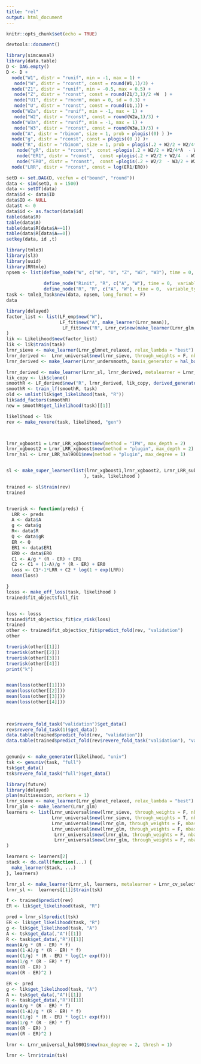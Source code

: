 ```yaml
---
title: "rel"
output: html_document
---
```


```r
knitr::opts_chunk$set(echo = TRUE)

```

```r

devtools::document()
```

```r
library(simcausal)
library(data.table)
D <- DAG.empty()
D <- D +
  node("W1", distr = "runif", min = -1, max = 1) +
   node("W", distr = "rconst", const = round(W1,1)/3) +
  node("Z1", distr = "runif", min = -0.5, max = 0.5) +
   node("Z", distr = "rconst", const = round(Z1/3,1)/2 +W  ) +
   node("U1", distr = "rnorm", mean = 0, sd = 0.3) +
   node("U", distr = "rconst", const = round(U1,1)) +
  node("W2a", distr = "runif", min = -1, max = 1) +
   node("W2", distr = "rconst", const = round(W2a,1)/3) +
  node("W3a", distr = "runif", min = -1, max = 1) +
   node("W3", distr = "rconst", const = round(W3a,1)/3) +
  node("A", distr = "rbinom", size = 1, prob = plogis((0) ) )+
  node("g", distr = "rconst", const = plogis((0 )) )+
  node("R", distr = "rbinom", size = 1, prob = plogis(.2 + W2/2 + W2/4*A  - W3/4*A - W3/2 + W2*W3 + 8*U*W - 8*Z*U + 8*U* W+ (U + W - Z/2) - Z*A - .4*A + 5*A*W ) )+
    node("gR", distr = "rconst",  const =plogis(.2 + W2/2 + W2/4*A  - W3/4*A - W3/2 + W2*W3 + 8*U*W - 8*Z*U + 8*U* W+ (U + W - Z/2) - Z*A - .4*A + 5*A*W ) )+
    node("ER1", distr = "rconst",  const =plogis(.2 + W2/2 + W2/4  - W3/4 - W3/2 + W2*W3 + 8*U*W - 8*Z*U + 8*U* W+ (U + W - Z/2) - Z - .4 + 5*W ) )+
    node("ER0", distr = "rconst",  const =plogis(.2 + W2/2  - W3/2 + W2*W3 + 8*U*W - 8*Z*U + 8*U* W+ (U + W - Z/2)  ) ) +
  node("LRR", distr = "rconst", const = log(ER1/ER0))

setD <- set.DAG(D, vecfun = c("bound", "round"))
data <- sim(setD, n = 1500)
data <- setDT(data)
data$id <- data$ID
data$ID <- NULL
data$t <- 0
data$id <- as.factor(data$id)
table(data$R)
table(data$A)
table(data$R[data$A==1])
table(data$R[data$A==0])
setkey(data, id ,t)

library(tmle3)
library(sl3)
library(uuid)
library(RRtmle)
npsem <- list(define_node("W", c("W", "U", "Z", "W2", "W3"), time = 0, variable_type = variable_type("continuous")), define_node("A", "A", c("W"), time = 0), define_node("Z", "Z",  variable_type = variable_type("continuous")),
             
              define_node("Rinit", "R", c("A", "W"), time = 0,  variable_type = variable_type("continuous")), define_node("RR", "R", c("W"), time = 0,  variable_type = variable_type("continuous")),
              define_node("R", "R", c("A", "W"), time = 0,  variable_type = variable_type("continuous")))
task <- tmle3_Task$new(data, npsem, long_format = F)
data
```

```r
library(delayed)
factor_list <- list(LF_emp$new("W"), 
                    LF_fit$new("A", make_learner(Lrnr_mean)),
                     LF_fit$new("R", Lrnr_cv$new(make_learner(Lrnr_glm, max_depth = 2), full_fit = T), type = "mean")
)
lik <- Likelihood$new(factor_list)
lik <- lik$train(task)
lrnr_sieve <- make_learner(Lrnr_glmnet_relaxed, relax_lambda = "best")
lrnr_derived <-  Lrnr_universal$new(lrnr_sieve, through_weights = F, nbasis = 4, max_degree = 1)
lrnr_derived <- make_learner(Lrnr_undersmooth, basis_generator = hal_basis(max_degree = 1))

lrnr_derived <- make_learner(Lrnr_sl, lrnr_derived, metalearner = Lrnr_cv_selector$new())
lik_copy <- lik$clone()
smoothR <- LF_derived$new("R", lrnr_derived, lik_copy, derived_generator())
smoothR <- train_lf(smoothR, task)
old <- unlist(lik$get_likelihood(task, "R"))
lik$add_factors(smoothR)
new = smoothR$get_likelihood(task)[[1]]
```




```r
likelihood <- lik
rev <- make_revere(task, likelihood, "gen")



lrnr_xgboost1 = Lrnr_LRR_xgboost$new(method = "IPW", max_depth = 2)
lrnr_xgboost2 = Lrnr_LRR_xgboost$new(method = "plugin", max_depth = 2)
lrnr_hal <- Lrnr_LRR_hal9001$new(method = "plugin", max_degree = 1)


sl <- make_super_learner(list(lrnr_xgboost1,lrnr_xgboost2, Lrnr_LRR_subst$new(), Lrnr_LRR_glm$new(method = "IPW"), Lrnr_LRR_glm$new(method = "plugin"),lrnr_hal
                             ), task, likelihood )

trained <- sl$train(rev)
trained


truerisk <- function(preds) {
  LRR <- preds
  A <- data$A
  g <- data$g 
  R<- data$R
  Q <- data$gR
  ER <- Q
  ER1 <- data$ER1
  ER0 <- data$ER0
  C1 <- A/g * (R - ER) + ER1
  C2 <- C1 + (1-A)/g * (R - ER) + ER0
  loss <- C1*-1*LRR + C2 * log(1 + exp(LRR))
  mean(loss)

}
losss <- make_eff_loss(task, likelihood )
trained$fit_object$full_fit



```



```r
loss <- losss
trained$fit_object$cv_fit$cv_risk(loss)
trained
other <- trained$fit_object$cv_fit$predict_fold(rev, "validation")
other

truerisk(other[[1]])
truerisk(other[[2]])
truerisk(other[[3]])
truerisk(other[[4]])
print("k")


mean(loss(other[[1]]))
mean(loss(other[[2]]))
mean(loss(other[[3]]))
mean(loss(other[[4]]))       
     
   
```


```r
rev$revere_fold_task("validation")$get_data()
rev$revere_fold_task(1)$get_data()
data.table(trained$predict_fold(rev, "validation"))
data.table(trained$predict_fold(rev$revere_fold_task("validation"), "validation"))
```



```r


```


```r
genuniv <- make_generator(likelihood, "univ")
tsk <- genuniv(task, "full")
tsk$get_data()
tsk$revere_fold_task("full")$get_data()
```



```r
library(future)
library(delayed)
plan(multisession, workers = 1)
lrnr_sieve <- make_learner(Lrnr_glmnet_relaxed, relax_lambda = "best")
lrnr_glm <- make_learner(Lrnr_glm)
learners <- list(Lrnr_universal$new(lrnr_sieve, through_weights = F, nbasis = 25, max_degree = 1),
                 Lrnr_universal$new(lrnr_sieve, through_weights = T, nbasis = 100, max_degree = 2, through_offset = T),
                 Lrnr_universal$new(lrnr_glm, through_weights = F, nbasis = 100, max_degree = 1),
                 Lrnr_universal$new(lrnr_glm, through_weights = F, nbasis = 50, max_degree = 1),
                  Lrnr_universal$new(lrnr_glm, through_weights = F, nbasis = 10, max_degree = 1),
                  Lrnr_universal$new(lrnr_glm, through_weights = F, nbasis = 10, max_degree = 2)
)

learners <- learners[2]
stack <- do.call(function(...) {
  make_learner(Stack, ...)
}, learners)

lrnr_sl <- make_learner(Lrnr_sl, learners, metalearner = Lrnr_cv_selector$new())
lrnr_sl <-  learners[[1]]$train(tsk)
```



```r
f <- trained$predict(rev)
ER <- lik$get_likelihood(task, "R")

pred = lrnr_sl$predict(tsk)
ER <- lik$get_likelihood(task, "R")
g <- lik$get_likelihood(task, "A")
A <- tsk$get_data(,"A")[[1]]
R <- task$get_data(,"R")[[1]]
mean(A/g * (R - ER) * f)
mean((1-A)/g * (R - ER) * f)
mean((1/g) * (R - ER) * log(1+ exp(f)))
mean(1/g * (R - ER) * f)
mean((R - ER) )
mean((R - ER)^2 )

ER <- pred
g <- lik$get_likelihood(task, "A")
A <- tsk$get_data(,"A")[[1]]
R <- task$get_data(,"R")[[1]]
mean(A/g * (R - ER) * f)
mean((1-A)/g * (R - ER) * f)
mean((1/g) * (R - ER) * log(1+ exp(f)))
mean(1/g * (R - ER) * f)
mean((R - ER) )
mean((R - ER)^2 )
```



```r

lrnr <- Lrnr_universal_hal9001$new(max_degree = 2, thresh = 1)

lrnr <- lrnr$train(tsk)

```





